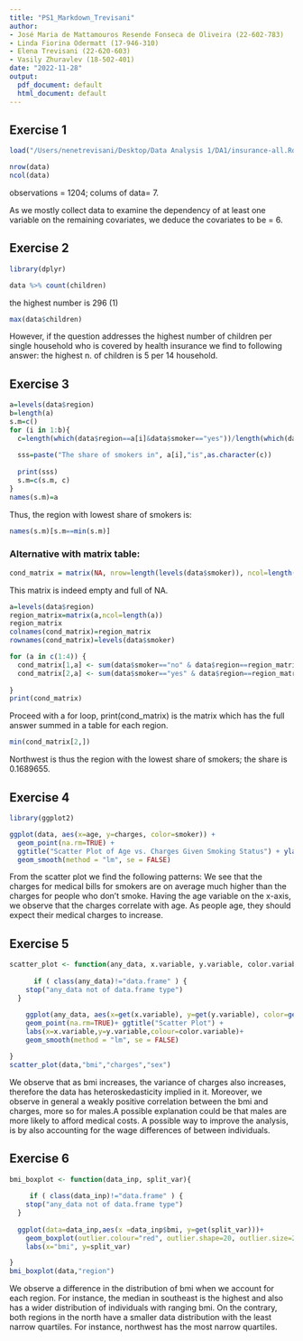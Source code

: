 ```yaml
---
title: "PS1_Markdown_Trevisani"
author: 
- José Maria de Mattamouros Resende Fonseca de Oliveira (22-602-783)
- Linda Fiorina Odermatt (17-946-310)
- Elena Trevisani (22-620-603) 
- Vasily Zhuravlev (18-502-401) 
date: "2022-11-28"
output:
  pdf_document: default
  html_document: default
---
```





## Exercise 1

```r
load("/Users/nenetrevisani/Desktop/Data Analysis 1/DA1/insurance-all.Rdata")
```
```r
nrow(data)
ncol(data)
```
observations = 1204;
colums of data= 7. 

As we mostly collect data to examine the dependency of at least one variable on the remaining covariates, we deduce the covariates to be = 6.  




## Exercise 2

```r
library(dplyr)
```
```r
data %>% count(children)
```

the highest number is 296 (1)

```r
max(data$children)
```

However, if the question addresses the highest number of children per single household who is covered by health insurance we find to following answer: the highest n. of children is 5 per 14 household.




## Exercise 3

```r
a=levels(data$region)
b=length(a)
s.m=c()
for (i in 1:b){
  c=length(which(data$region==a[i]&data$smoker=="yes"))/length(which(data$region==a[i]))
  
  sss=paste("The share of smokers in", a[i],"is",as.character(c))
  
  print(sss)
  s.m=c(s.m, c)
}
names(s.m)=a
```

Thus, the region with lowest share of smokers is:
```r
names(s.m)[s.m==min(s.m)]
```

### Alternative with matrix table:
```r
cond_matrix = matrix(NA, nrow=length(levels(data$smoker)), ncol=length(levels(data$region)))
```

This matrix is indeed empty and full of NA.
```r
a=levels(data$region)
region_matrix=matrix(a,ncol=length(a))
region_matrix
colnames(cond_matrix)=region_matrix
rownames(cond_matrix)=levels(data$smoker)

for (a in c(1:4)) {
  cond_matrix[1,a] <- sum(data$smoker=="no" & data$region==region_matrix[,a])/sum(data$region==region_matrix[,a])
  cond_matrix[2,a] <- sum(data$smoker=="yes" & data$region==region_matrix[,a])/sum(data$region==region_matrix[,a])
  
}
print(cond_matrix)
```

Proceed with a for loop, print(cond_matrix) is the matrix which has the full answer summed in a table for each region.

```r
min(cond_matrix[2,])
```
Northwest is thus the region with the lowest share of smokers; the share is 0.1689655.




## Exercise 4

```r
library(ggplot2)
```
```r
ggplot(data, aes(x=age, y=charges, color=smoker)) +
  geom_point(na.rm=TRUE) +
  ggtitle("Scatter Plot of Age vs. Charges Given Smoking Status") + ylab("Charges") + xlab("Age") +
  geom_smooth(method = "lm", se = FALSE)
```

From the scatter plot we find the following patterns: We see that the charges for medical bills for smokers are on average much higher than the charges for people who don't smoke. Having the age variable on the x-axis, we observe that the charges correlate with age. 
As people age, they should expect their medical charges to increase.




## Exercise 5

```r
scatter_plot <- function(any_data, x.variable, y.variable, color.variable){
            
      if ( class(any_data)!="data.frame" ) {
    stop("any_data not of data.frame type")
  }    
  
    ggplot(any_data, aes(x=get(x.variable), y=get(y.variable), color=get(color.variable)))+ 
    geom_point(na.rm=TRUE)+ ggtitle("Scatter Plot") +
    labs(x=x.variable,y=y.variable,colour=color.variable)+
    geom_smooth(method = "lm", se = FALSE)

}
scatter_plot(data,"bmi","charges","sex")
```

We observe that as bmi increases, the variance of charges also increases, therefore the data has heteroskedasticity implied in it. Moreover, we observe in general a weakly positive correlation between the bmi and charges, more so for males.A possible explanation could be that males are more likely to afford medical costs. A possible way to improve the analysis, is by also accounting for the wage differences of between individuals.




## Exercise 6

```r
bmi_boxplot <- function(data_inp, split_var){
            
     if ( class(data_inp)!="data.frame" ) {
    stop("any_data not of data.frame type")
  }
  
  ggplot(data=data_inp,aes(x =data_inp$bmi, y=get(split_var)))+
    geom_boxplot(outlier.colour="red", outlier.shape=20, outlier.size=2)+
    labs(x="bmi", y=split_var)

}
bmi_boxplot(data,"region")
```

We observe a difference in the distribution of bmi when we account for each region. For instance, the median in southeast is the highest and also has a wider distribution of individuals with ranging bmi. On the contrary, both regions in the north have a smaller data distribution with the least narrow quartiles. For instance, northwest has the most narrow quartiles. 





